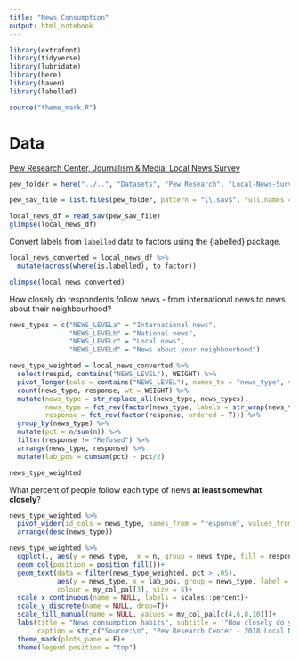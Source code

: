 ```yaml
---
title: "News Consumption"
output: html_notebook
---
```


```r
library(extrafont)
library(tidyverse)
library(lubridate)
library(here)
library(haven)
library(labelled)

source("theme_mark.R")

```

# Data

[Pew Research Center, Journalism & Media: Local News Survey](https://www.journalism.org/dataset/local-news-survey/)

```r
pew_folder = here("../..", "Datasets", "Pew Research", "Local-News-Survey")

pew_sav_file = list.files(pew_folder, pattern = "\\.sav$", full.names = T)

local_news_df = read_sav(pew_sav_file)
glimpse(local_news_df)
```

Convert labels from `labelled` data to factors using the {labelled} package.

```r
local_news_converted = local_news_df %>% 
  mutate(across(where(is.labelled), to_factor))

glimpse(local_news_converted)
```

How closely do respondents follow news - from international news to news about their neighbourhood?

```r
news_types = c("NEWS_LEVELa" = "International news", 
               "NEWS_LEVELb" = "National news", 
               "NEWS_LEVELc" = "Local news", 
               "NEWS_LEVELd" = "News about your neighbourhood")

news_type_weighted = local_news_converted %>% 
  select(respid, contains("NEWS_LEVEL"), WEIGHT) %>% 
  pivot_longer(cols = contains("NEWS_LEVEL"), names_to = "news_type", values_to = "response") %>% 
  count(news_type, response, wt = WEIGHT) %>% 
  mutate(news_type = str_replace_all(news_type, news_types),
         news_type = fct_rev(factor(news_type, labels = str_wrap(news_types, 20), ordered = T)),
         response = fct_rev(factor(response, ordered = T))) %>% 
  group_by(news_type) %>% 
  mutate(pct = n/sum(n)) %>% 
  filter(response != "Refused") %>% 
  arrange(news_type, response) %>% 
  mutate(lab_pos = cumsum(pct) - pct/2)

news_type_weighted
```

What percent of people follow each type of news **at least somewhat closely**?

```r
news_type_weighted %>% 
  pivot_wider(id_cols = news_type, names_from = "response", values_from = "pct") %>% 
  arrange(desc(news_type))
```


```r

news_type_weighted %>% 
  ggplot(., aes(y = news_type,  x = n, group = news_type, fill = response))+
  geom_col(position = position_fill())+
  geom_text(data = filter(news_type_weighted, pct > .05), 
            aes(y = news_type, x = lab_pos, group = news_type, label = scales::percent(pct, accuracy = 1)), 
            colour = my_col_pal[3], size = 5)+
  scale_x_continuous(name = NULL, labels = scales::percent)+
  scale_y_discrete(name = NULL, drop=T)+
  scale_fill_manual(name = NULL, values = my_col_pal[c(4,6,8,10)])+
  labs(title = "News consumption habits", subtitle = '"How closely do you follow..."',
       caption = str_c("Source:\n", "Pew Research Center - 2018 Local News Survey"))+
  theme_mark(plots_pane = F)+
  theme(legend.position = "top")
```

